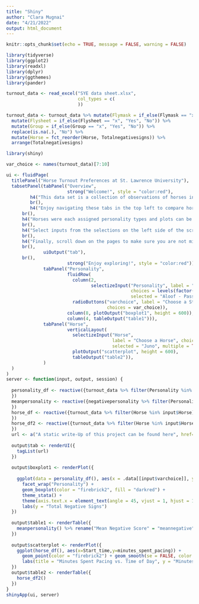 ```yaml
---
title: "Shiny"
author: "Clara Mugnai"
date: "4/21/2022"
output: html_document
---
```


```r
knitr::opts_chunk$set(echo = TRUE, message = FALSE, warning = FALSE)
```

```r

library(tidyverse)
library(ggplot2)
library(readxl)
library(dplyr)
library(ggthemes)
library(pander)

turnout_data <- read_excel("SYE data sheet.xlsx",
                           col_types = c(
                           ))

turnout_data <- turnout_data %>% mutate(Flymask = if_else(Flymask == "x", "Yes","No")) %>% 
  mutate(Flysheet = if_else(Flysheet == "x", "Yes", "No")) %>%
  mutate(Group = if_else(Group == "x", "Yes", "No")) %>%
  replace(is.na(.), "No") %>%  
  mutate(Horse = fct_reorder(Horse, Totalnegativesigns)) %>%
  arrange(Totalnegativesigns) 

library(shiny)

var_choice <- names(turnout_data)[7:10]

ui <- fluidPage(
  titlePanel("Horse Turnout Preferences at St. Lawrence University"),
  tabsetPanel(tabPanel("Overview",
                       strong("Welcome!", style = "color:red"),
         h4("This data set is a collection of observations of horses in turnout at St. Lawrence Universities riding facility.", style = "color:darkbrown"), 
         br(),
         h4("Enjoy navigating these tabs in the top left to compare horse performance in turnout in various conditions.", style = "color:darkbrown"), 
      br(),
      h4("Horses were each assigned personality types and plots can be adjusted to only show the type or types you are interested in.", style = "color:darkbrown"), 
      br(),
      h4("Select inputs from the selections on the left side of the screen and watch the plots change!", style = "color:darkbrown"),
      br(),
      h4("Finally, scroll down on the pages to make sure you are not missing any additional content.", style = "color:darkbrown"),
      br(),
              uiOutput("tab"),
      br(),
                       strong("Enjoy exploring!", style = "color:red")),
              tabPanel("Personality",
                       fluidRow(
                         column(2,
                                selectizeInput("Personality", label = "Choose a Personality Type", 
                                               choices = levels(factor(turnout_data$Personality)), 
                                               selected = "Aloof - Passive", multiple = TRUE)),
                         radioButtons("varchoice", label = "Choose a Statistic",
                                      choices = var_choice)),
                       column(8, plotOutput("boxplot1", height = 600)),
                       column(4, tableOutput("table1"))),
              tabPanel("Horse",
                       verticalLayout(
                         selectizeInput("Horse",
                                        label = "Choose a Horse", choices = levels(factor(turnout_data$Horse)), 
                                        selected = "Juno", multiple = TRUE),
                         plotOutput("scatterplot", height = 600),
                         tableOutput("table2")),
              )
  )
)
server <- function(input, output, session) {
  
  personality_df <- reactive({turnout_data %>% filter(Personality %in% input$Personality)
  })
  meanpersonality <- reactive({negativepersonality %>% filter(Personality %in% input$Personality)
  })
  horse_df <- reactive({turnout_data %>% filter(Horse %in% input$Horse)
  })
  horse_df2 <- reactive({turnout_data %>% filter(Horse %in% input$Horse) %>% group_by(Horse) %>% summarise(Age = mean(Age, na.rm = TRUE))
  })
  url <- a("A static write-Up of this project can be found here", href="https://github.com/cdmugn/SYE_spring2022")
  
  output$tab <- renderUI({
    tagList(url)
  })
  
  output$boxplot1 <- renderPlot({
    
    ggplot(data = personality_df(), aes(x = .data[[input$varchoice]], y = Totalnegativesigns)) +
      facet_wrap("Personality") +
      geom_boxplot(color = "firebrick2", fill = "darkred") +
      theme_stata() +
      theme(axis.text.x = element_text(angle = 45, vjust = 1, hjust = 1, color = "white"), plot.title = element_text(color = "white"), plot.background = element_rect(fill = "tan4"), axis.text.y = element_text(color = "white"), axis.title = element_text(color = "white")) + 
      labs(y = "Total Negative Signs")
  })
  
  output$table1 <- renderTable({
    meanpersonality() %>% rename("Mean Negative Score" = "meannegative", "Number Observations" = "count")
  })
  
  output$scatterplot <- renderPlot({ 
    ggplot(horse_df(), aes(x=Start_time,y=minutes_spent_pacing)) + 
      geom_point(color = "firebrick2") + geom_smooth(se = FALSE, color = "darkred", method = lm) + facet_wrap("Horse") +  theme_stata() + theme(axis.text.x = element_text(angle = 45, vjust = 1, hjust = 1, color = "white"), plot.title = element_text(color = "white"), plot.background = element_rect(fill = "tan4"), axis.text.y = element_text(color = "white"), axis.title = element_text(color = "white")) + 
      labs(title = "Minutes Spent Pacing vs. Time of Day", y = "Minutes Spent Pacing", x = "Time of Day")
  })
  output$table2 <- renderTable({
    horse_df2()
  })
}
shinyApp(ui, server)

```

